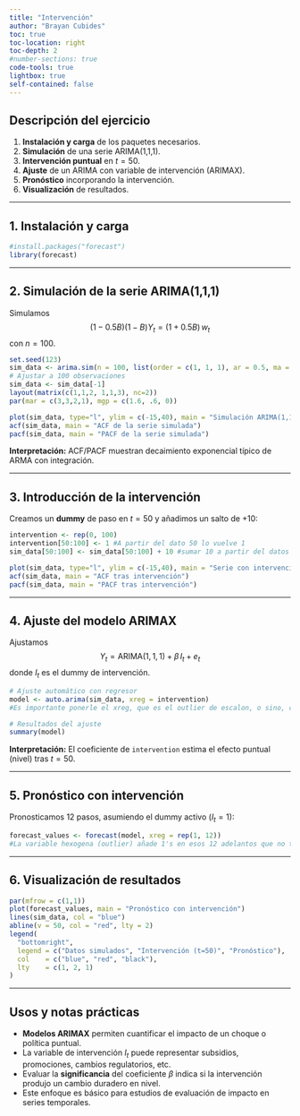 ```yaml
---
title: "Intervención"
author: "Brayan Cubides"
toc: true
toc-location: right
toc-depth: 2
#number-sections: true
code-tools: true
lightbox: true
self-contained: false  
---
```


## Descripción del ejercicio

1.  **Instalación y carga** de los paquetes necesarios.\
2.  **Simulación** de una serie ARIMA(1,1,1).\
3.  **Intervención puntual** en $t=50$.\
4.  **Ajuste** de un ARIMA con variable de intervención (ARIMAX).\
5.  **Pronóstico** incorporando la intervención.\
6.  **Visualización** de resultados.

------------------------------------------------------------------------

## 1. Instalación y carga

```r
#install.packages("forecast")
library(forecast)
```

------------------------------------------------------------------------

## 2. Simulación de la serie ARIMA(1,1,1)

Simulamos\
$$
(1 - 0.5B)(1-B)Y_t = (1 + 0.5B)\,w_t
$$ con $n=100$.

```r
set.seed(123)
sim_data <- arima.sim(n = 100, list(order = c(1, 1, 1), ar = 0.5, ma = 0.5))
# Ajustar a 100 observaciones
sim_data <- sim_data[-1]
layout(matrix(c(1,1,2, 1,1,3), nc=2))
par(mar = c(3,3,2,1), mgp = c(1.6, .6, 0))

plot(sim_data, type="l", ylim = c(-15,40), main = "Simulación ARIMA(1,1,1)")
acf(sim_data, main = "ACF de la serie simulada")
pacf(sim_data, main = "PACF de la serie simulada")
```

**Interpretación:** ACF/PACF muestran decaimiento exponencial típico de ARMA con integración.

------------------------------------------------------------------------

## 3. Introducción de la intervención

Creamos un **dummy** de paso en $t=50$ y añadimos un salto de +10:

```r
intervention <- rep(0, 100)
intervention[50:100] <- 1 #A partir del dato 50 lo vuelve 1
sim_data[50:100] <- sim_data[50:100] + 10 #sumar 10 a partir del datos 50 (es el tamaño del impacto)

plot(sim_data, type="l", ylim = c(-15,40), main = "Serie con intervención en t=50")
acf(sim_data, main = "ACF tras intervención")
pacf(sim_data, main = "PACF tras intervención")
```

------------------------------------------------------------------------

## 4. Ajuste del modelo ARIMAX

Ajustamos\
$$
Y_t = \text{ARIMA}(1,1,1) + \beta\,I_t + e_t
$$ donde $I_t$ es el dummy de intervención.

```r
# Ajuste automático con regresor
model <- auto.arima(sim_data, xreg = intervention)
#Es importante ponerle el xreg, que es el outlier de escalon, o sino, cambia la dinámica de la serie

# Resultados del ajuste
summary(model)
```

**Interpretación:** El coeficiente de `intervention` estima el efecto puntual (nivel) tras $t=50$.

------------------------------------------------------------------------

## 5. Pronóstico con intervención

Pronosticamos 12 pasos, asumiendo el dummy activo ($I_t=1$):

```r
forecast_values <- forecast(model, xreg = rep(1, 12)) 
#La variable hexogena (outlier) añade 1's en esos 12 adelantos que no tenía registro
```

------------------------------------------------------------------------

## 6. Visualización de resultados

```r
par(mfrow = c(1,1))
plot(forecast_values, main = "Pronóstico con intervención")
lines(sim_data, col = "blue")
abline(v = 50, col = "red", lty = 2)
legend(
  "bottomright",
  legend = c("Datos simulados", "Intervención (t=50)", "Pronóstico"),
  col    = c("blue", "red", "black"),
  lty    = c(1, 2, 1)
)
```

------------------------------------------------------------------------

## Usos y notas prácticas

-   **Modelos ARIMAX** permiten cuantificar el impacto de un choque o política puntual.\
-   La variable de intervención $I_t$ puede representar subsidios, promociones, cambios regulatorios, etc.\
-   Evaluar la **significancia** del coeficiente $\beta$ indica si la intervención produjo un cambio duradero en nivel.\
-   Este enfoque es básico para estudios de evaluación de impacto en series temporales.
